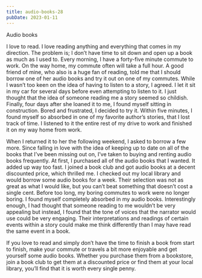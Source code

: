 ```yaml
---
title: audio-books-28
pubDate: 2023-01-11
---
```


Audio books

I love to read. I love reading anything and everything that comes in my direction. The problem is; I don’t have time to sit down and open up a book as much as I used to. Every morning, I have a forty-five minute commute to work. On the way home, my commute often will take a full hour. A good friend of mine, who also is a huge fan of reading, told me that I should borrow one of her audio books and try it out on one of my commutes. While I wasn’t too keen on the idea of having to listen to a story, I agreed. I let it sit in my car for several days before even attempting to listen to it. I just thought that the idea of someone reading me a story seemed so childish. Finally, four days after she loaned it to me, I found myself sitting in construction. Bored and frustrated, I decided to try it. Within five minutes, I found myself so absorbed in one of my favorite author’s stories, that I lost track of time. I listened to it the entire rest of my drive to work and finished it on my way home from work.

When I returned it to her the following weekend, I asked to borrow a few more. Since falling in love with the idea of keeping up to date on all of the books that I’ve been missing out on, I’ve taken to buying and renting audio books frequently. At first, I purchased all of the audio books that I wanted. It added up way too fast. I joined a book club and got audio books at a decent discounted price, which thrilled me. I checked out my local library and would borrow some audio books for a week. Their selection was not as great as what I would like, but you can’t beat something that doesn’t cost a single cent. 
Before too long, my boring commutes to work were no longer boring. I found myself completely absorbed in my audio books. Interestingly enough, I had thought that someone reading to me wouldn’t be very appealing but instead, I found that the tone of voices that the narrator would use could be very engaging. Their interpretations and readings of certain events within a story could make me think differently than I may have read the same event in a book. 

If you love to read and simply don’t have the time to finish a book from start to finish, make your commute or travels a bit more enjoyable and get yourself some audio books. Whether you purchase them from a bookstore, join a book club to get them at a discounted price or find them at your local library, you’ll find that it is worth every single penny.
